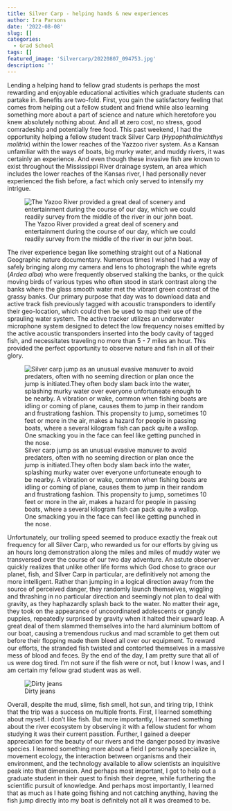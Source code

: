 ```yaml
---
title: Silver Carp - helping hands & new experiences
author: Ira Parsons
date: '2022-08-08'
slug: []
categories:
  - Grad School
tags: []
featured_image: 'Silvercarp/20220807_094753.jpg'
description: ''
---
```

Lending a helping hand to fellow grad students is perhaps the most rewarding and enjoyable educational activities which graduate students can partake in. Benefits are two-fold. First, you gain the satisfactory feeling that comes from helping out a fellow student and friend while also learning something more about a part of science and nature which heretofore you knew absolutely nothing about. And all at zero cost, no stress, good comradeship and potentially free food. This past weekend, I had the opportunity helping a fellow student track Silver Carp (*Hypophthalmichthys molitrix*) within the lower reaches of the Yazzoo river system. As a Kansan unfamiliar with the ways of boats, big murky water, and muddy rivers, it was certainly an experience. And even though these invasive fish are known to exist throughout the Mississippi River drainage system, an area which includes the lower reaches of the Kansas river, I had personally never experienced the fish before, a fact which only served to intensify my intrigue. 

![The Yazoo River provided a great deal of scenery and entertainment during the course of our day, which we could readily survey from the middle of the river in our john boat.](Silvercarp/20220807_070415.jpg)

The river experience began like something straight out of a National Geographic nature documentary. Numerous times I wished I had a way of safely bringing along my camera and lens to photograph the white egrets (*Ardea alba*) who were frequently observed stalking the banks, or the quick moving birds of various types who often stood in stark contrast along the banks where the glass smooth water met the vibrant green contrast of the grassy banks. Our primary purpose that day was to download data and active track fish previously tagged with acoustic transponders to identify their geo-location, which could then be used to map their use of the sprauling water system. The active tracker utilizes an underwater microphone system designed to detect the low frequency noises emitted by the active acoustic transponders inserted into the body cavity of tagged fish, and necessitates traveling no more than 5 - 7 miles an hour. This provided the perfect opportunity to observe nature and fish in all of their glory.

![Silver carp jump as an unusual evasive manuver to avoid predaters, often with no seeming direction or plan once the jump is initiated.They often body slam back into the water, splashing murky water over everyone unfortuneate enough to be nearby. A vibration or wake, common when fishing boats are idling or coming of plane, causes them to jump in their random and frustrationg fashion. This propensity to jump, sometimes 10 feet or more in the air, makes a hazard for people in passing boats, where a several kilogram fish can pack quite a wallop. One smacking you in the face can feel like getting punched in the nose.](Silvercarp/20220807_094818.jpg)

Unfortunately, our trolling speed seemed to produce exactly the freak out frequency for all Silver Carp, who rewarded us for our efforts by giving us an hours long demonstration along the miles and miles of muddy water we transversed over the course of our two day adventure. An astute observer quickly realizes that unlike other life forms which God chose to grace our planet, fish, and Silver Carp in particular, are definitively not among the more intelligent. Rather than jumping in a logical direction away from the source of perceived danger, they randomly launch themselves, wiggling and thrashing in no particular direction and seemingly not plan to deal with gravity, as they haphazardly splash back to the water. No matter their age, they took on the appearance of uncoordinated adolescents or gangly puppies, repeatedly surprised by gravity when it halted their upward leap. A great deal of them slammed themselves into the hard aluminium bottom of our boat, causing a tremendous ruckus and mad scramble to get them out before their flopping made them bleed all over our equipment. To reward our efforts, the stranded fish twisted and contorted themselves in a massive mess of blood and feces. By the end of the day, I am pretty sure that all of us were dog tired. I'm not sure if the fish were or not, but I know I was, and I am certain my fellow grad student was as well. 

![Dirty jeans](Silvercarp/20220807_142436.jpg)

Overall, despite the mud, slime, fish smell, hot sun, and tiring trip, I think that the trip was a success on multiple fronts. First, I learned something about myself. I don't like fish. But more importantly, I learned something about the river ecosystem by observing it with a fellow student for whom studying it was their current passtion. Further, I gained a deeper appreciation for the beauty of our rivers and the danger posed by invasive species. I learned something more about a field I personally specialize in, movement ecology, the interaction between organisms and their environment, and the technology available to allow scientists an inquisitive peak into that dimension. And perhaps most important, I got to help out a graduate student in their quest to finish their degree, while furthering the scientific pursuit of knowledge. And perhaps most importantly, I learned that as much as I hate going fishing and not catching anything, having the fish jump directly into my boat is definitely not all it was dreamed to be. 